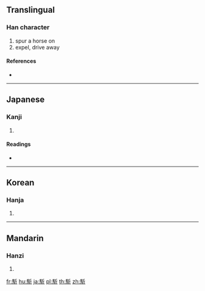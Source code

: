 {{character info/new}}
{{also|驅}}
==Translingual==

===Han character===
{{Han char|rn=187|rad=馬|as=05|sn=15|four=|canj=SFOM}}

# spur a horse on
# expel, drive away

====References====
* {{Han ref|kx=1435.230|dkj=44636|dj=1960.090|hdz=74548.070|uh=99C8|ud=39368}}

----

==Japanese==

===Kanji===
{{ja-kanji|grade=|rs=馬05}}

# {{defn|lang=ja|sort=馬05}}

====Readings====
* {{ja-readings|on=[[く]] (ku)|kun=[[かける]] (kakeru), [[かる]] (karu)}}

----

==Korean==

===Hanja===
{{ko-hanja|hangeul=구|eumhun=|rv=gu|mr=ku|y=kwu}}

# {{defn|lang=ko|sort=馬05}}

----

==Mandarin==

===Hanzi===
{{cmn-hanzi|pin=[[qū]] ([[qu1]])|wg=ch'ü<sup>1</sup>}}

# {{defn|lang=cmn|sort=馬05}}

[[fr:駈]]
[[hu:駈]]
[[ja:駈]]
[[pl:駈]]
[[th:駈]]
[[zh:駈]]